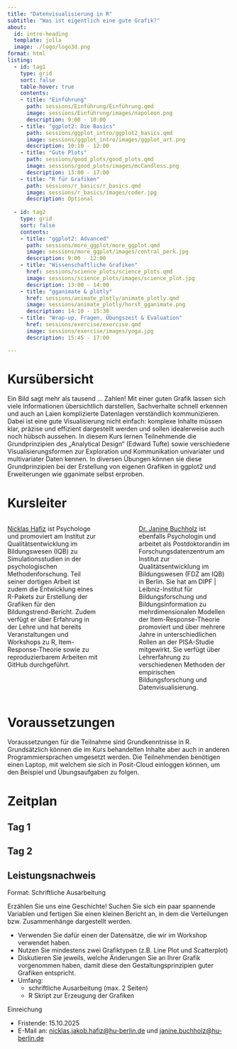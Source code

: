 ```yaml
---
title: "Datenvisualisierung in R"
subtitle: "Was ist eigentlich eine gute Grafik?"
about:
  id: intro-heading
  template: jolla
  image: ./logo/logo3d.png
format: html
listing:
  - id: tag1
    type: grid
    sort: false
    table-hover: true
    contents: 
    - title: "Einführung"
      path: sessions/Einführung/Einführung.qmd
      image: sessions/Einführung/images/napoleon.png
      description: 9:00 - 10:00
    - title: "ggplot2: Die Basics"
      path: sessions/ggplot_intro/ggplot2_basics.qmd
      image: sessions/ggplot_intro/images/ggplot_art.png
      description: 10:10 - 12:00
    - title: "Gute Plots"
      path: sessions/good_plots/good_plots.qmd
      image: sessions/good_plots/images/mcCandless.png
      description: 13:00 - 17:00
    - title: "R für Grafiken"
      path: sessions/r_basics/r_basics.qmd
      image: sessions/r_basics/images/coder.jpg
      description: Optional
        
  - id: tag2
    type: grid
    sort: false
    contents:   
    - title: "ggplot2: Advanced"
      path: sessions/more_ggplot/more_ggplot.qmd
      image: sessions/more_ggplot/images/central_perk.jpg
      description: 9:00 - 12:00
    - title: "Wissenschaftliche Grafiken"
      href: sessions/science_plots/science_plots.qmd
      image: sessions/science_plots/images/science_plot.jpg
      description: 13:00 - 14:00
    - title: "gganimate & plotly"
      href: sessions/animate_plotly/animate_plotly.qmd
      image: sessions/animate_plotly/horst_gganimate.png
      description: 14:10 - 15:30
    - title: "Wrap-up, Fragen, Übungszeit & Evaluation"
      href: sessions/exercise/exercise.qmd
      image: sessions/exercise/images/yoga.jpg
      description: 15:45 - 17:00

---
```




:::{#intro-heading}

# Kursübersicht

Ein Bild sagt mehr als tausend … Zahlen! Mit einer guten Grafik lassen sich viele Informationen übersichtlich darstellen, Sachverhalte schnell erkennen und auch an Laien komplizierte Datenlagen verständlich kommunizieren. Dabei ist eine gute Visualisierung nicht einfach: komplexe Inhalte müssen klar, präzise und effizient dargestellt werden und sollen idealerweise auch noch hübsch aussehen. In diesem Kurs lernen Teilnehmende die Grundprinzipien des „Analytical Design“ (Edward Tufte) sowie verschiedene Visualisierungsformen zur Exploration und Kommunikation univariater und multivariater Daten kennen. In diversen Übungen können sie diese Grundprinzipien bei der Erstellung von eigenen Grafiken in ggplot2 und Erweiterungen wie gganimate selbst erproben.

# Kursleiter

::: {.columns}


::: {.column width="45%"}
[Nicklas Hafiz](https://orcid.org/0000-0001-9035-4483) ist Psychologe und promoviert am Institut zur Qualitätsentwicklung im Bildungswesen (IQB) zu Simulationsstudien in der psychologischen Methodenforschung.
Teil seiner dortigen Arbeit ist zudem die Entwicklung eines R-Pakets zur Erstellung der Grafiken für den Bildungstrend-Bericht.
Zudem verfügt er über Erfahrung in der Lehre und hat bereits Veranstaltungen und Workshops zu R, Item-Response-Theorie sowie zu reproduzierbarem Arbeiten mit GitHub durchgeführt. 
:::
::: {.column width="10%"}

:::

::: {.column width="45%"}
[Dr. Janine Buchholz](https://orcid.org/0000-0003-2534-4603) ist ebenfalls Psychologin und arbeitet als Postdoktorandin im Forschungsdatenzentrum am Institut zur Qualitätsentwicklung im Bildungswesen (FDZ am IQB) in Berlin. 
Sie hat am DIPF | Leibniz-Institut für Bildungsforschung und Bildungsinformation zu mehrdimensionalen Modellen der Item-Response-Theorie promoviert und über mehrere Jahre in unterschiedlichen Rollen an der PISA-Studie mitgewirkt. 
Sie verfügt über Lehrerfahrung zu verschiedenen Methoden der empirischen Bildungsforschung und Datenvisualisierung.
:::

:::


# Voraussetzungen

Voraussetzungen für die Teilnahme sind Grundkenntnisse in R. 
Grundsätzlich können die im Kurs behandelten Inhalte aber auch in anderen Programmiersprachen umgesetzt werden. 
Die Teilnehmenden benötigen einen Laptop, mit welchem sie sich in Posit-Cloud einloggen können, um den Beispiel und Übungsaufgaben zu folgen.  


# Zeitplan

:::

## Tag 1
::: {#tag1}


:::

## Tag 2
::: {#tag2}


:::

##  Leistungsnachweis

[Format:]{.highlight} Schriftliche Ausarbeitung

Erzählen Sie uns eine Geschichte! Suchen Sie sich ein paar spannende Variablen und fertigen Sie einen kleinen Bericht an, in dem die Verteilungen bzw. Zusammenhänge dargestellt werden.  

- Verwenden Sie dafür einen der Datensätze, die wir im Workshop verwendet haben.  
- Nutzen Sie mindestens zwei Grafiktypen (z.B. Line Plot und Scatterplot)   
- Diskutieren Sie jeweils, welche Änderungen Sie an Ihrer Grafik vorgenommen haben, damit diese den 
Gestaltungsprinzipien guter Grafiken entspricht.   
- Umfang: 
  - schriftliche Ausarbeitung (max. 2 Seiten)
  - R Skript zur Erzeugung der Grafiken

[Einreichung]{.highlight}

- Fristende: 15.10.2025  
- E-Mail an: [nicklas.jakob.hafiz@hu-berlin.de](mailto:nicklas.jakob.hafiz@hu-berlin.de) und [janine.buchholz@hu-berlin.de](mailto:janine.buchholz@hu-berlin.de)
